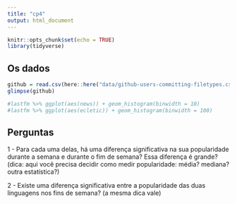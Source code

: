 ```yaml
---
title: "cp4"
output: html_document
---
```


```r
knitr::opts_chunk$set(echo = TRUE)
library(tidyverse)
```

## Os dados

```r
github = read.csv(here::here("data/github-users-committing-filetypes.csv"))
glimpse(github)

#lastfm %>% ggplot(aes(news)) + geom_histogram(binwidth = 10)
#lastfm %>% ggplot(aes(ecletic)) + geom_histogram(binwidth = 100)
```

## Perguntas

1 - Para cada uma delas, há uma diferença significativa na sua popularidade durante a semana e durante o fim de semana? Essa diferença é grande? (dica: aqui você precisa decidir como medir popularidade: média? mediana? outra estatística?)

2 - Existe uma diferença significativa entre a popularidade das duas linguagens nos fins de semana? (a mesma dica vale)